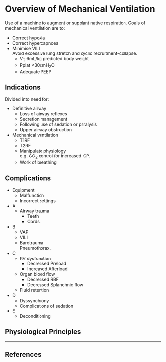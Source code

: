 # Overview of Mechanical Ventilation

Use of a machine to augment or supplant native respiration. Goals of mechanical ventilation are to:

* Correct hypoxia
* Correct hypercapnoea
* Minimise VILI\
Avoid excessive lung stretch and cyclic recruitment-collapse.
    * V~T~ 6mL/kg predicted body weight
    * Pplat <30cmH~2~O
    * Adequate PEEP

## Indications

Divided into need for:

* Definitive airway
    * Loss of airway reflexes
    * Secretion management
    * Following use of sedation or paralysis
    * Upper airway obstruction
* Mechanical ventilation
    * T1RF
    * T2RF
    * Manipulate physiology\
    e.g. CO~2~ control for increased ICP.
    * Work of breathing

## Complications

* Equipment
    * Malfunction
    * Incorrect settings
* A
    * Airway trauma
        * Teeth
        * Cords
* B
    * VAP
    * VILI
    * Barotrauma\
    Pneumothorax.
* C
    * RV dysfunction
        * Decreased Preload
        * Increased Afterload
    * Organ blood flow
        * Decreased RBF
        * Decreased Splanchnic flow
    * Fluid retention
* D
    * Dyssynchrony
    * Complications of sedation
* E
    * Deconditioning     

## Physiological Principles


---

## References